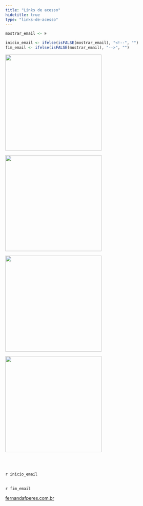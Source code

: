 ```yaml
---
title: "Links de acesso"
hidetitle: true
type: "links-de-acesso"
---
```


```r
mostrar_email <- F

inicio_email <- ifelse(isFALSE(mostrar_email), "<!--", "")
fim_email <- ifelse(isFALSE(mostrar_email), "-->", "")
```



<div class="site-links">

  <a href="https://curso.fernandafperes.com.br/">
  <img width="300" src="images/cursov2.png" alt="" loading="lazy">
  </a>
  
  
  <a href="https://fernandafperes.com.br/qual-servico/">
  <img width="300" src="images/consultoriasv2.png" alt="" loading="lazy">
  </a>
  
  <a href="https://fernandafperes.com.br">
  <img width="300" src="images/blogv2.png" alt="" loading="lazy">
  </a>
  
 
  <a href="https://youtube.com/c/FernandaPeres/">
  <img width="300" src="images/youtubev2.png" alt="" loading="lazy">
  </a>
  


<br><br>

`r inicio_email`
<center>
<a href="mailto:contato@fernandafperes.com.br?subject=Consultoria"><i class="fa fa-solid fa-envelope fa-2x" aria-hidden="true"></i></a>

</center>

<br>
`r fim_email`
    
  <a href="https://fernandafperes.com.br/">
  fernandafperes.com.br
  </a>

<br><br>

</div>

